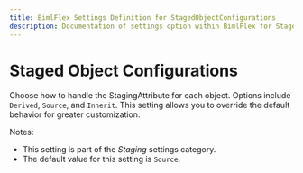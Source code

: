 ```yaml
---
title: BimlFlex Settings Definition for StagedObjectConfigurations
description: Documentation of settings option within BimlFlex for StagedObjectConfigurations
---
```

<head>
  <meta name="varigenceProduct" content="BimlFlex"></meta>
  <meta name="varigenceArticleType" content="Reference"></meta>
</head>

# Staged Object Configurations

Choose how to handle the StagingAttribute for each object. Options include `Derived`, `Source`, and `Inherit`. This setting allows you to override the default behavior for greater customization.

Notes:

* This setting is part of the *Staging* settings category.
* The default value for this setting is `Source`.
